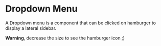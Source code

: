 

<Meta of={DropdownStories} />

# Dropdown Menu

A Dropdown menu is a component that can be clicked on hamburger to display a lateral sidebar.

**Warning**, decrease the size to see the hamburger icon ;)

<Canvas of={DropdownStories.Default} />
